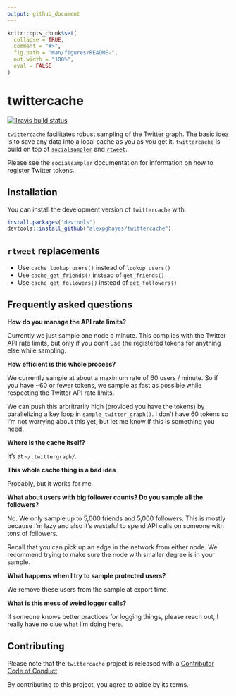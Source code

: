 ```yaml
---
output: github_document
---
```


<!-- README.md is generated from README.Rmd. Please edit that file -->

```r
knitr::opts_chunk$set(
  collapse = TRUE,
  comment = "#>",
  fig.path = "man/figures/README-",
  out.width = "100%",
  eval = FALSE
)
```

# twittercache

<!-- badges: start -->
[![Travis build status](https://travis-ci.org/alexpghayes/twittercache.svg?branch=master)](https://travis-ci.org/alexpghayes/twittercache)
<!-- badges: end -->

`twittercache` facilitates robust sampling of the Twitter graph. The basic idea is to save any data into a local cache as you as you get it. `twittercache` is build on top of [`socialsampler`](https://github.com/alexpghayes/socialsampler) and [`rtweet`](https://rtweet.info/).

Please see the `socialsampler` documentation for information on how to register Twitter tokens.

## Installation

You can install the development version of `twittercache` with:

``` r
install.packages("devtools")
devtools::install_github("alexpghayes/twittercache")
```

## `rtweet` replacements

- Use `cache_lookup_users()` instead of `lookup_users()`
- Use `cache_get_friends()` instead of `get_friends()`
- Use `cache_get_followers()` instead of `get_followers()`


## Frequently asked questions

**How do you manage the API rate limits?**

Currently we just sample one node a minute. This complies with the Twitter API rate limits, but only if you don't use the registered tokens for anything else while sampling.

**How efficient is this whole process?**

We currently sample at about a maximum rate of 60 users / minute. So if you have ~60 or fewer tokens, we sample as fast as possible while respecting the Twitter API rate limits. 

We can push this arbritrarily high (provided you have the tokens) by parallelizing a key loop in `sample_twitter_graph()`. I don't have 60 tokens so I'm not worrying about this yet, but let me know if this is something you need.

**Where is the cache itself?**

It's at `~/.twittergraph/`.

**This whole cache thing is a bad idea**

Probably, but it works for me.

**What about users with big follower counts? Do you sample all the followers?**

No. We only sample up to 5,000 friends and 5,000 followers. This is mostly because I'm lazy and also it's wasteful to spend API calls on someone with tons of followers.

Recall that you can pick up an edge in the network from either node. We recommend trying to make sure the node with smaller degree is in your sample.

**What happens when I try to sample protected users?**

We remove these users from the sample at export time.

**What is this mess of weird logger calls?**

If someone knows better practices for logging things, please reach out, I really have no clue what I'm doing here.

## Contributing

Please note that the `twittercache` project is released with a [Contributor Code of Conduct](CODE_OF_CONDUCT.md).

By contributing to this project, you agree to abide by its terms.
